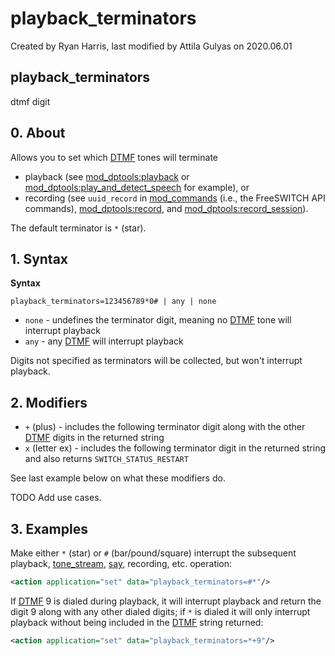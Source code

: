 
# playback_terminators 

 Created by  Ryan Harris, last modified by  Attila Gulyas on 2020.06.01

## playback_terminators

dtmf digit

## 0\. About

Allows you to set which [DTMF](../FreeSWITCH-Explained/Introduction/Glossary_13173966.mdx#dtmf) tones will terminate

* playback (see [mod\_dptools:playback](../FreeSWITCH-Explained/Modules/mod-dptools/6586776.mdx#0-about) or [mod\_dptools:play\_and\_detect\_speech](../FreeSWITCH-Explained/Modules/mod_dptools_1970333.mdx#-c) for example), or
* recording (see `uuid_record` in [mod\_commands](../FreeSWITCH-Explained/Modules/mod_commands_1966741.mdx#--) (i.e., the FreeSWITCH API commands), [mod\_dptools:record](../FreeSWITCH-Explained/Modules/mod-dptools/6587041.mdx#0-about), and [mod\_dptools:record\_session](../FreeSWITCH-Explained/Modules/mod-dptools/6587110.mdx#about)).

The default terminator is `*` (star).

## 1\. Syntax

**Syntax**

```text
playback_terminators=123456789*0# | any | none
```

* `none` \- undefines the terminator digit, meaning no [DTMF](../FreeSWITCH-Explained/Introduction/Glossary_13173966.mdx#dtmf) tone will interrupt playback
* `any` \- any [DTMF](../FreeSWITCH-Explained/Introduction/Glossary_13173966.mdx#dtmf) will interrupt playback

Digits not specified as terminators will be collected, but won't interrupt playback.

## 2\. Modifiers

* `+` (plus) - includes the following terminator digit along with the other [DTMF](../FreeSWITCH-Explained/Introduction/Glossary_13173966.mdx#dtmf) digits in the returned string
* `x` (letter ex) - includes the following terminator digit in the returned string and also returns `SWITCH_STATUS_RESTART`

See last example below on what these modifiers do.

TODO Add use cases.

## 3\. Examples

Make either `*` (star) or `#` (bar/pound/square) interrupt the subsequent playback, [tone\_stream](../FreeSWITCH-Explained/Modules/mod-dptools/mod-dptools:-gentones/Tone_stream_6586599.mdx#about), [say](../FreeSWITCH-Explained/Modules/mod-dptools/6586961.mdx#0-about), recording, etc. operation:

```xml
<action application="set" data="playback_terminators=#*"/>
```

If [DTMF](../FreeSWITCH-Explained/Introduction/Glossary_13173966.mdx#dtmf) 9 is dialed during playback, it will interrupt playback and return the digit 9 along with any other dialed digits; if `*` is dialed it will only interrupt playback without being included in the [DTMF](../FreeSWITCH-Explained/Introduction/Glossary_13173966.mdx#dtmf) string returned:

```xml
<action application="set" data="playback_terminators=*+9"/>
```


